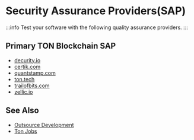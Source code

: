 
# Security Assurance Providers(SAP)

:::info
Test your software with the following quality assurance providers.
:::

## Primary TON Blockchain SAP

* [decurity.io](https://www.decurity.io/)
* [certik.com](certik.com)
* [quantstamp.com](https://quantstamp.com/)
* [ton.tech](https://ton.tech/)
* [trailofbits.com](https://www.trailofbits.com/)
* [zellic.io](https://www.zellic.io/)


## See Also
* [Outsource Development](/develop/companies/outsource)
* [Ton Jobs](https://jobs.ton.org/jobs)
